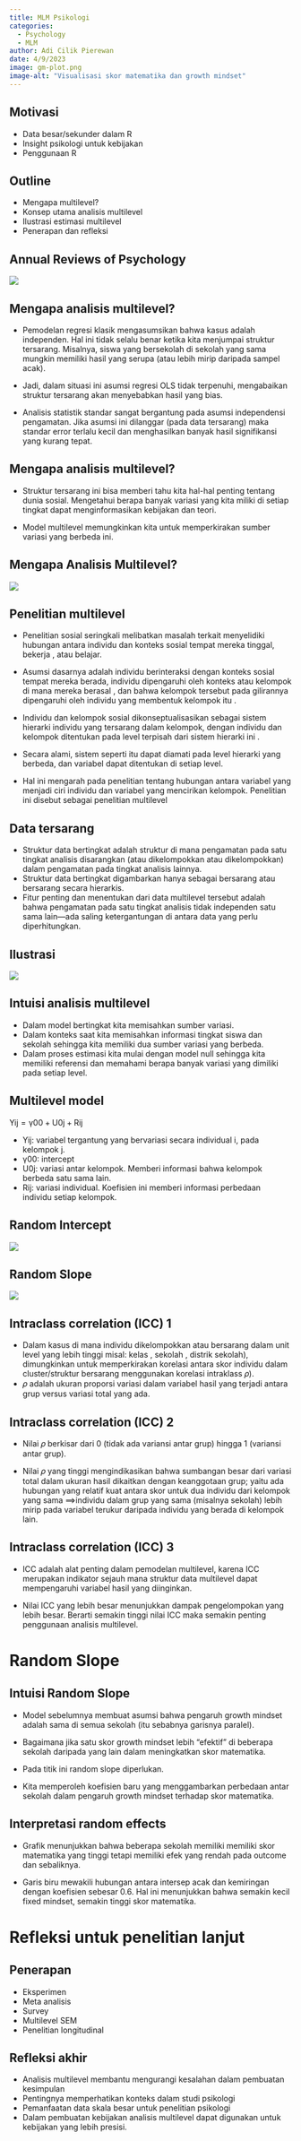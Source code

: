 ```yaml
---
title: MLM Psikologi
categories:
  - Psychology
  - MLM
author: Adi Cilik Pierewan
date: 4/9/2023
image: gm-plot.png
image-alt: "Visualisasi skor matematika dan growth mindset"
---
```


## Motivasi

-   Data besar/sekunder dalam R
-   Insight psikologi untuk kebijakan
-   Penggunaan R

## Outline

-   Mengapa multilevel?
-   Konsep utama analisis multilevel
-   Ilustrasi estimasi multilevel
-   Penerapan dan refleksi

## Annual Reviews of Psychology

![](arp.png)

## Mengapa analisis multilevel?

-   Pemodelan regresi klasik mengasumsikan bahwa kasus adalah independen. Hal ini tidak selalu benar ketika kita menjumpai struktur tersarang. Misalnya, siswa yang bersekolah di sekolah yang sama mungkin memiliki hasil yang serupa (atau lebih mirip daripada sampel acak).

-   Jadi, dalam situasi ini asumsi regresi OLS tidak terpenuhi, mengabaikan struktur tersarang akan menyebabkan hasil yang bias.

-   Analisis statistik standar sangat bergantung pada asumsi independensi pengamatan. Jika asumsi ini dilanggar (pada data tersarang) maka standar error terlalu kecil dan menghasilkan banyak hasil signifikansi yang kurang tepat.

## Mengapa analisis multilevel?

-   Struktur tersarang ini bisa memberi tahu kita hal-hal penting tentang dunia sosial. Mengetahui berapa banyak variasi yang kita miliki di setiap tingkat dapat menginformasikan kebijakan dan teori.

-   Model multilevel memungkinkan kita untuk memperkirakan sumber variasi yang berbeda ini.

## Mengapa Analisis Multilevel?

![](anotherwhy.png)

## Penelitian multilevel

-   Penelitian sosial seringkali melibatkan masalah terkait menyelidiki hubungan antara individu dan konteks sosial tempat mereka tinggal, bekerja , atau belajar.

-   Asumsi dasarnya adalah individu berinteraksi dengan konteks sosial tempat mereka berada, individu dipengaruhi oleh konteks atau kelompok di mana mereka berasal , dan bahwa kelompok tersebut pada gilirannya dipengaruhi oleh individu yang membentuk kelompok itu .

-   Individu dan kelompok sosial dikonseptualisasikan sebagai sistem hierarki individu yang tersarang dalam kelompok, dengan individu dan kelompok ditentukan pada level terpisah dari sistem hierarki ini .

-   Secara alami, sistem seperti itu dapat diamati pada level hierarki yang berbeda, dan variabel dapat ditentukan di setiap level.

-   Hal ini mengarah pada penelitian tentang hubungan antara variabel yang menjadi ciri individu dan variabel yang mencirikan kelompok. Penelitian ini disebut sebagai penelitian multilevel

## Data tersarang

-   Struktur data bertingkat adalah struktur di mana pengamatan pada satu tingkat analisis disarangkan (atau dikelompokkan atau dikelompokkan) dalam pengamatan pada tingkat analisis lainnya.
-   Struktur data bertingkat digambarkan hanya sebagai bersarang atau bersarang secara hierarkis.
-   Fitur penting dan menentukan dari data multilevel tersebut adalah bahwa pengamatan pada satu tingkat analisis tidak independen satu sama lain---ada saling ketergantungan di antara data yang perlu diperhitungkan.

## Ilustrasi

![](multilevel-model2_col_sep.png)

## Intuisi analisis multilevel

-   Dalam model bertingkat kita memisahkan sumber variasi.
-   Dalam konteks saat kita memisahkan informasi tingkat siswa dan sekolah sehingga kita memiliki dua sumber variasi yang berbeda.
-   Dalam proses estimasi kita mulai dengan model null sehingga kita memiliki referensi dan memahami berapa banyak variasi yang dimiliki pada setiap level.

## Multilevel model

Yij = γ00 + U0j + Rij

-   Yij: variabel tergantung yang bervariasi secara individual i, pada kelompok j.
-   γ00: intercept
-   U0j: variasi antar kelompok. Memberi informasi bahwa kelompok berbeda satu sama lain.
-   Rij: variasi individual. Koefisien ini memberi informasi perbedaan individu setiap kelompok.

## Random Intercept

![](intercept.png)

## Random Slope

![](slope.png)

## Intraclass correlation (ICC) 1

-   Dalam kasus di mana individu dikelompokkan atau bersarang dalam unit level yang lebih tinggi misal: kelas , sekolah , distrik sekolah), dimungkinkan untuk memperkirakan korelasi antara skor individu dalam cluster/struktur bersarang menggunakan korelasi intraklass 𝜌).
-   𝜌 adalah ukuran proporsi variasi dalam variabel hasil yang terjadi antara grup versus variasi total yang ada.

## Intraclass correlation (ICC) 2

-   Nilai 𝜌 berkisar dari 0 (tidak ada variansi antar grup) hingga 1 (variansi antar grup).

-   Nilai 𝜌 yang tinggi mengindikasikan bahwa sumbangan besar dari variasi total dalam ukuran hasil dikaitkan dengan keanggotaan grup; yaitu ada hubungan yang relatif kuat antara skor untuk dua individu dari kelompok yang sama ⟹individu dalam grup yang sama (misalnya sekolah) lebih mirip pada variabel terukur daripada individu yang berada di kelompok lain.

## Intraclass correlation (ICC) 3

-   ICC adalah alat penting dalam pemodelan multilevel, karena ICC merupakan indikator sejauh mana struktur data multilevel dapat mempengaruhi variabel hasil yang diinginkan.

-   Nilai ICC yang lebih besar menunjukkan dampak pengelompokan yang lebih besar. Berarti semakin tinggi nilai ICC maka semakin penting penggunaan analisis multilevel.

# Random Slope

## Intuisi Random Slope

-   Model sebelumnya membuat asumsi bahwa pengaruh growth mindset adalah sama di semua sekolah (itu sebabnya garisnya paralel).

-   Bagaimana jika satu skor growth mindset lebih "efektif" di beberapa sekolah daripada yang lain dalam meningkatkan skor matematika.

-   Pada titik ini random slope diperlukan.

-   Kita memperoleh koefisien baru yang menggambarkan perbedaan antar sekolah dalam pengaruh growth mindset terhadap skor matematika.

## Interpretasi random effects

-   Grafik menunjukkan bahwa beberapa sekolah memiliki memiliki skor matematika yang tinggi tetapi memiliki efek yang rendah pada outcome dan sebaliknya.

-   Garis biru mewakili hubungan antara intersep acak dan kemiringan dengan koefisien sebesar 0.6. Hal ini menunjukkan bahwa semakin kecil fixed mindset, semakin tinggi skor matematika.

# Refleksi untuk penelitian lanjut

## Penerapan

-   Eksperimen
-   Meta analisis
-   Survey
-   Multilevel SEM
-   Penelitian longitudinal

## Refleksi akhir

-   Analisis multilevel membantu mengurangi kesalahan dalam pembuatan kesimpulan
-   Pentingnya memperhatikan konteks dalam studi psikologi
-   Pemanfaatan data skala besar untuk penelitian psikologi
-   Dalam pembuatan kebijakan analisis multilevel dapat digunakan untuk kebijakan yang lebih presisi.
